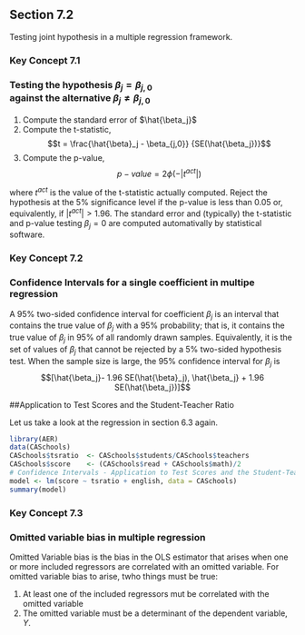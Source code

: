 ## Section 7.2

Testing joint hypothesis in a multiple regression framework.

<div class = "keyconcept"> 
<h3 class = "right"> Key Concept 7.1 </h3>          
<h3 class = "left"> Testing the hypothesis $\beta_j = \beta_{j,0}$ <br>
                    against the alternative $\beta_j \neq \beta_{j,0}$ </h3>

<p>
1. Compute the standard error of $\hat{\beta_j}$
2. Compute the t-statistic,
$$t = \frac{\hat{\beta}_j - \beta_{j,0}} {SE(\hat{\beta_j})}$$
3. Compute the p-value,
$$p-value = 2 \phi(-|t^{act}|)$$

where $t^{act}$ is the value of the t-statistic actually computed. Reject the hypothesis at the 5\% significance level if the p-value is less than $0.05$ or, equivalently, if $|t^{act}| > 1.96$. The standard error and (typically) the t-statistic and p-value testing $\beta_j = 0$ are computed automativally by statistical software.  
</p>
  
</div>

<div class = "keyconcept"> 
<h3 class = "right"> Key Concept 7.2 </h3>          
<h3 class = "left"> Confidence Intervals for a single coefficient in multipe regression </h3>

<p>
A $95\%$ two-sided confidence interval for coefficient $\beta_j$ is an interval that contains the true value of $\beta_j$ with a $95 \%$ probability; that is, it contains the true value of $\beta_j$ in $95 \%$ of all randomly drawn samples. Equivalently, it is the set of values of $\beta_j$ that cannot be rejected by a $5 \%$ two-sided hypothesis test. When the sample size is large, the $95 \%$ confidence interval for $\beta_j$ is
$$[\hat{\beta_j}- 1.96 SE(\hat{\beta}_j), \hat{\beta_j} + 1.96 SE(\hat{\beta_j})]$$
</p>
</div>

##Application to Test Scores and the Student-Teacher Ratio

Let us take a look at the regression in section 6.3 again.

<div class="fold o">
```r
library(AER)
data(CASchools)
CASchools$tsratio  <- CASchools$students/CASchools$teachers
CASchools$score    <- (CASchools$read + CASchools$math)/2
# Confidence Intervals - Application to Test Scores and the Student-Teacher Ratio
model <- lm(score ~ tsratio + english, data = CASchools)
summary(model)
```
</div>

<div class = "keyconcept"> 
<h3 class = "right"> Key Concept 7.3 </h3>          
<h3 class = "left"> Omitted variable bias in multiple regression</h3>

<p>

Omitted Variable bias is the bias in the OLS estimator that arises when one or more included regressors are correlated with an omitted variable. For omitted variable bias to arise, twho things must be true: 

1. At least one of the included regressors mut be correlated with the omitted variable 
2. The omitted variable must be a determinant of the dependent variable, $Y$.

</p>
  
</div>